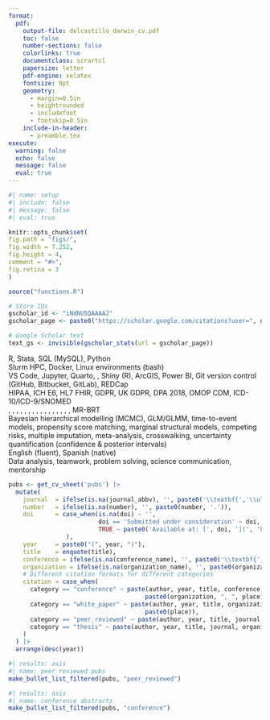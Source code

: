 ```yaml
---
format:
  pdf:
    output-file: delcastillo_darwin_cv.pdf
    toc: false
    number-sections: false
    colorlinks: true
    documentclass: scrartcl
    papersize: letter
    pdf-engine: xelatex
    fontsize: 9pt
    geometry:
      - margin=0.5in
      - heightrounded
      - includefoot
      - footskip=0.5in
    include-in-header:
      - preamble.tex
execute:
  warning: false
  echo: false
  message: false
  eval: true
---
```


```r
#| name: setup
#| include: false
#| message: false
#| eval: true

knitr::opts_chunk$set(
fig.path = "figs/",
fig.width = 7.252,
fig.height = 4,
comment = "#>",
fig.retina = 3
)

source("functions.R")

# Store IDs
gscholar_id <- "iNdNU5QAAAAJ"
gscholar_page <- paste0("https://scholar.google.com/citations?user=", gscholar_id)

# Google Scholar text
text_gs <- invisible(gscholar_stats(url = gscholar_page))
```

\begin{center}
\Large{\uline{\textbf{Darwin Del Castillo, MD, MPH}}} \\
\vspace{2.5pt}
\begin{minipage}[c]{0.28\textwidth}
\centering \textbf{LinkedIn:} \href{https://www.linkedin.com/in/darwin-del-castillo/}{darwin-del-castillo}
\end{minipage}
\begin{minipage}[c]{0.28\textwidth}
\centering \textbf{Email:} \href{mailto:ddelcastillo.f@gmail.com}{ddelcastillo.f@gmail.com}
\end{minipage}
\begin{minipage}[c]{0.28\textwidth}
\centering \textbf{GitHub:} \href{https://github.com/ddelcastillof}{github.com/ddelcastillof}
\end{minipage}
\vspace{-2.5pt}
\end{center}

\section*{Scientific Education}
\vspace{-1.5em}
\textcolor{gray}{\rule{\textwidth}{0.5pt}}
\begin{longtable}{p{14cm}>{\raggedleft\arraybackslash}p{4cm}}

\textbf{Master of Public Health (MPH) – Epidemiology} & \textbf{Sep 2023 – Jun 2025} \\
\textsc{University of Washington, Seattle - USA} & \\

&\\

\textbf{Doctor of Medicine (MD)} & \textbf{Mar 2013 – Dec 2020} \\
\textsc{Universidad Nacional Mayor de San Marcos, Lima - Peru} & \\
\end{longtable}

\section*{Skills}
\vspace{-1.5em}
\textcolor{gray}{\rule{\textwidth}{0.5pt}}

\textbf{Programming:} R, Stata, SQL (MySQL), Python \
\textbf{Cloud Computing:} Slurm HPC, Docker, Linux environments (bash) \
\textbf{Tools:} VS Code, Jupyter, Quarto, \LaTeX, Shiny (R), ArcGIS, Power BI, Git version control (GitHub, Bitbucket, GitLab), REDCap \
\textbf{Data Standards:} HIPAA, ICH E6, HL7 FHIR, GDPR, UK GDPR, DPA 2018, OMOP CDM, ICD-10/ICD-9/SNOMED \
\textbf{Packages:} \texttt{tidyverse}, \texttt{data.table}, \texttt{ggplot2}, \texttt{lme4}, \texttt{survival}, \texttt{sf}, \texttt{cmprsk}, \texttt{mice}, \texttt{geepack}, \texttt{metafor}, \texttt{rstan}, \texttt{caret}, \texttt{ivreg}, \texttt{Pandas}, \texttt{NumPy}, \texttt{Matplotlib}, MR-BRT \
\textbf{Statistical methods:} Bayesian hierarchical modelling (MCMC), GLM/GLMM, time-to-event models, propensity score matching, marginal structural models, competing risks, multiple imputation, meta-analysis, crosswalking, uncertainty quantification (confidence \& posterior intervals) \
\textbf{Languages:} English (fluent), Spanish (native) \
\textbf{Core Competencies:} Data analysis, teamwork, problem solving, science communication, mentorship

\section*{Professional Experience}
\vspace{-1.5em}
\textcolor{gray}{\rule{\textwidth}{0.5pt}}

\begin{longtable}{p{14cm}>{\raggedleft\arraybackslash}p{4cm}}

\textbf{UW Medicine Diabetes Institute} & \textbf{Seattle - USA} \\
\textbf{Research Scientist} & \textbf{Mar 2025 – Current} \\
\multicolumn{2}{p{18cm}}{%
\begin{itemize}
  \item Developed advanced survival analyses and omics integration pipelines to identify early biomarkers of diabetic complications, accelerating precision medicine approaches for youth-onset type 2 diabetes patient stratification.
  \item Engineered scalable data integration platform harmonizing multimodal datasets from 10 clinical studies, enabling cross-study meta-analyses and improving statistical power for biomarker discovery.
  \item Built data visualization dashboards supporting real-time clinical decision support, enhancing research team productivity and enabling rapid hypothesis testing across metabolomic profiles.
\end{itemize}
} \\
\\
\textbf{Institute for Health Metrics and Evaluation} & \textbf{Seattle - USA} \\
\textbf{Graduate Research Assistant} &  \textbf{Jul 2024 – Jun 2025} \\
\multicolumn{2}{p{18cm}}{%
\begin{itemize}
  \item Led population health analyses across 22 countries using real-world datasets, generating evidence-based insights for strategic decision-making and market access optimization.
  \item Developed Bayesian statistical models to define patient phenotypes and estimate disease burden, directly supporting epidemiological research critical for pharmaceutical target identification and indication expansion.
  \item Built production-grade data quality pipelines processing 30+ million EHR records, ensuring data integrity standards essential for regulatory submissions and post-market surveillance.
\end{itemize}
} \\
\\
\textbf{Health Technology Assessment and Research Institute} & \textbf{Lima - Peru} \\
\textbf{Real-World-Evidence Consultant} & \textbf{Jan 2023 – Jan 2024} \\
\multicolumn{2}{p{18cm}}{%
\begin{itemize}
  \item Generated real-world evidence from claims and inpatient data to support market access strategies and value demonstration for chronic disease therapeutics.
  \item Performed health economic evaluations including budget impact and cost-effectiveness analyses, directly informing pricing strategies and reimbursement negotiations with payers.
  \item Delivered evidence synthesis and strategic recommendations to stakeholders, translating complex clinical data into actionable insights for commercial and regulatory teams.
\end{itemize}
} \\
\newpage
\textbf{CRONICAS Center of Excellence in Chronic Diseases} & \textbf{Lima - Peru}\\
\textbf{Research Assistant} & \textbf{Mar 2019 – Aug 2023}\\
\multicolumn{2}{p{18cm}}{%
\begin{itemize}
  \item Designed patient-centered intervention studies through stakeholder engagement, developing clinically meaningful endpoints for cardiometabolic disease research aligned with regulatory requirements.
  \item Conducted longitudinal cohort studies in diabetes, hypertension, and multimorbidity, generating real-world evidence to support indication expansion and clinical development programs.
  \item Authored scientific communications and regulatory documents, demonstrating ability to translate complex clinical data into clear narratives for diverse audiences including regulatory agencies.
\end{itemize}
} \\

\end{longtable}
\section*{Additional Education}
\vspace{-1.5em}
\textcolor{gray}{\rule{\textwidth}{0.5pt}}

\begin{longtable}{p{14cm}>{\raggedleft\arraybackslash}p{4cm}}
\textbf{Professional Certificate in Clinical Research} & \textbf{Sep 2021 – Apr 2022} \\
\textbf{Universidad Peruana Cayetano Heredia, Lima - Peru} &\\
\end{longtable}

\section*{Licensure and certification}
\vspace{-1.5em}
\textcolor{darkgray}{\rule{\textwidth}{0.5pt}}
\begin{longtable}{>{\raggedright\arraybackslash}p{1.5cm} p{16.5cm}}
\textbf{2024} & National Registry of Investigators, RENACYT-CONCYTEC, Investigator Level VII (P0160977) \\
\textbf{2023} & CITI Program, Good Clinical Practice and ICH, Credential ID 65079238 \\
\textbf{2023} & CITI Program, Human Subjects Learners, Credential ID 65079240 \\
\textbf{2023} & CITI Program, Biomedical Responsible Conduct of Research, Credential ID 65079239 \\
\textbf{2021} & Peruvian College of Physicians, Membership No. 94534 \\
\end{longtable}

\section*{Publications \hspace{0.75cm} ORCID: 0000-0002-8609-0312}
\vspace{-1.5em}
\textcolor{gray}{\rule{\textwidth}{0.5pt}}
\subsection{Peer-reviewed publications}
```r
pubs <- get_cv_sheet('pubs') |>
  mutate(
    journal  = ifelse(is.na(journal_abbv), '', paste0('\\textbf{','\\uline{', journal_abbv, '}','}')),
    number   = ifelse(is.na(number), '', paste0(number, '.')),
    doi      = case_when(is.na(doi) ~ '',
                         doi == 'Submitted under consideration' ~ doi,
                         TRUE ~ paste0('Available at: [', doi, '](', 'https://doi.org/', doi, ')')
                ),
    year     = paste0("(", year, ")"),
    title    = enquote(title),
    conference = ifelse(is.na(conference_name), '', paste0('\\textbf{','\\uline{', conference_name, '}','}')),
    organization = ifelse(is.na(organization_name), '', paste0(organization_name, '.')),
    # Different citation formats for different categories
    citation = case_when(
      category == "conference" ~ paste(author, year, title, conference, 
                                      paste0(organization, ", ", place)),
      category == "white_paper" ~ paste(author, year, title, organization_name, 
                                      paste0(place)),
      category == "peer_reviewed" ~ paste(author, year, title, journal, number, doi),
      category == "thesis" ~ paste(author, year, title, journal, organization)
    )
  ) |> 
  arrange(desc(year))
```

```r
#| results: asis
#| name: peer reviewed pubs
make_bullet_list_filtered(pubs, "peer_reviewed")
```

\subsection{Conference abstracts}
```r
#| results: asis
#| name: conference abstracts
make_bullet_list_filtered(pubs, "conference")
```